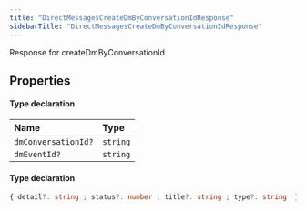 ```yaml
---
title: "DirectMessagesCreateDmByConversationIdResponse"
sidebarTitle: "DirectMessagesCreateDmByConversationIdResponse"
---
```


Response for createDmByConversationId

## Properties

<ResponseField name="data" type="Object" required>


#### Type declaration
</ResponseField>


| Name | Type |
| :------ | :------ |
| `dmConversationId?` | `string` |
| `dmEventId?` | `string` |




<ResponseField name="errors" type="Object">


#### Type declaration

```ts
{ detail?: string ; status?: number ; title?: string ; type?: string  }[]
```
</ResponseField>

